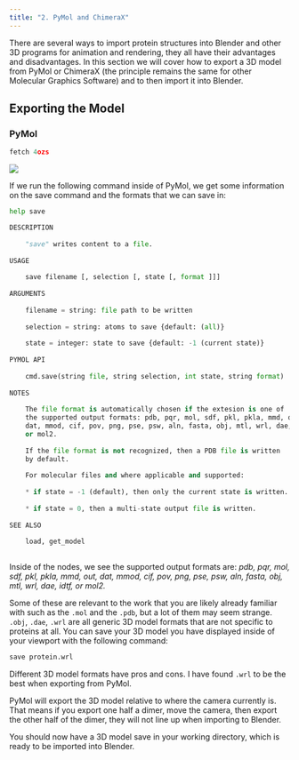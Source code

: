 ```yaml
---
title: "2. PyMol and ChimeraX"
---
```


There are several ways to import protein structures into Blender and other 3D programs for animation and rendering, they all have their advantages and disadvantages. In this section we will cover how to export a 3D model from PyMol or ChimeraX (the principle remains the same for other Molecular Graphics Software) and to then import it into Blender.

## Exporting the Model

### PyMol

``` python
fetch 4ozs
```

![](images/paste-75AC0DD6.png)

If we run the following command inside of PyMol, we get some information on the save command and the formats that we can save in:

``` python
help save
```

``` python
DESCRIPTION
 
    "save" writes content to a file.
 
USAGE
 
    save filename [, selection [, state [, format ]]]
 
ARGUMENTS
 
    filename = string: file path to be written
 
    selection = string: atoms to save {default: (all)}
 
    state = integer: state to save {default: -1 (current state)}
 
PYMOL API
 
    cmd.save(string file, string selection, int state, string format)
 
NOTES
 
    The file format is automatically chosen if the extesion is one of
    the supported output formats: pdb, pqr, mol, sdf, pkl, pkla, mmd, out,
    dat, mmod, cif, pov, png, pse, psw, aln, fasta, obj, mtl, wrl, dae, idtf,
    or mol2.
 
    If the file format is not recognized, then a PDB file is written
    by default.
 
    For molecular files and where applicable and supported:
 
    * if state = -1 (default), then only the current state is written.
 
    * if state = 0, then a multi-state output file is written.
 
SEE ALSO
 
    load, get_model
 
```

Inside of the nodes, we see the supported output formats are: *pdb, pqr, mol, sdf, pkl, pkla, mmd, out, dat, mmod, cif, pov, png, pse, psw, aln, fasta, obj, mtl, wrl, dae, idtf, or mol2.*

Some of these are relevant to the work that you are likely already familiar with such as the `.mol` and the `.pdb`, but a lot of them may seem strange. `.obj`, `.dae`, `.wrl` are all generic 3D model formats that are not specific to proteins at all. You can save your 3D model you have displayed inside of your viewport with the following command:

``` python
save protein.wrl
```

Different 3D model formats have pros and cons. I have found `.wrl` to be the best when exporting from PyMol.

::: callout-warning
PyMol will export the 3D model relative to where the camera currently is. That means if you export one half a dimer, move the camera, then export the other half of the dimer, they will not line up when importing to Blender.
:::

You should now have a 3D model save in your working directory, which is ready to be imported into Blender.
